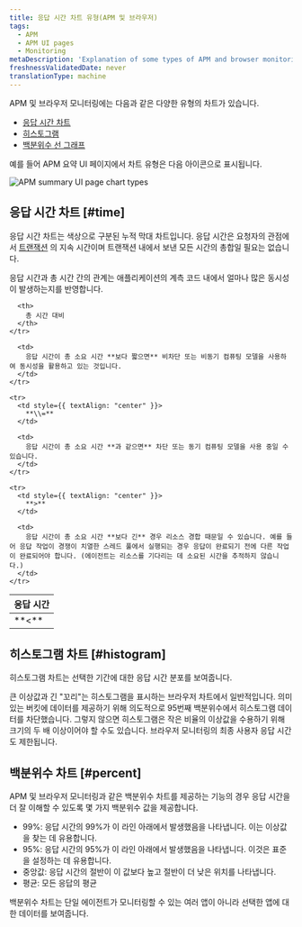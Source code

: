 ```yaml
---
title: 응답 시간 차트 유형(APM 및 브라우저)
tags:
  - APM
  - APM UI pages
  - Monitoring
metaDescription: 'Explanation of some types of APM and browser monitoring charts: duration time-based, histogram, and percentile.'
freshnessValidatedDate: never
translationType: machine
---
```



APM 및 브라우저 모니터링에는 다음과 같은 다양한 유형의 차트가 있습니다.

* [응답 시간 차트](#time)
* [히스토그램](#histogram)
* [백분위수 선 그래프](#percent)

예를 들어 APM 요약 UI 페이지에서 차트 유형은 다음 아이콘으로 표시됩니다.

<img
  title="new-relic-ui-apm-chart-types.png"
  alt="APM summary UI page chart types"
  src={apmChartTypes}
/>

## 응답 시간 차트 [#time]

응답 시간 차트는 색상으로 구분된 누적 막대 차트입니다. 응답 시간은 요청자의 관점에서 [트랜잭션](/docs/apm/transactions/intro-transactions/transactions-new-relic-apm) 의 지속 시간이며 트랜잭션 내에서 보낸 모든 시간의 총합일 필요는 없습니다.

응답 시간과 총 시간 간의 관계는 애플리케이션의 계측 코드 내에서 얼마나 많은 동시성이 발생하는지를 반영합니다.

<table>
  <thead>
    <tr>
      <th style={{ width: "100px" }}>
        응답 시간
      </th>

      <th>
        총 시간 대비
      </th>
    </tr>
  </thead>

  <tbody>
    <tr>
      <td style={{ textAlign: "center" }}>
        **&lt;**
      </td>

      <td>
        응답 시간이 총 소요 시간 **보다 짧으면** 비차단 또는 비동기 컴퓨팅 모델을 사용하여 동시성을 활용하고 있는 것입니다.
      </td>
    </tr>

    <tr>
      <td style={{ textAlign: "center" }}>
        **\\=**
      </td>

      <td>
        응답 시간이 총 소요 시간 **과 같으면** 차단 또는 동기 컴퓨팅 모델을 사용 중일 수 있습니다.
      </td>
    </tr>

    <tr>
      <td style={{ textAlign: "center" }}>
        **>**
      </td>

      <td>
        응답 시간이 총 소요 시간 **보다 긴** 경우 리소스 경합 때문일 수 있습니다. 예를 들어 응답 작업이 경쟁이 치열한 스레드 풀에서 실행되는 경우 응답이 완료되기 전에 다른 작업이 완료되어야 합니다. (에이전트는 리소스를 기다리는 데 소요된 시간을 추적하지 않습니다.)
      </td>
    </tr>
  </tbody>
</table>

## 히스토그램 차트 [#histogram]

히스토그램 차트는 선택한 기간에 대한 응답 시간 분포를 보여줍니다.

큰 이상값과 긴 "꼬리"는 히스토그램을 표시하는 브라우저 차트에서 일반적입니다. 의미 있는 버킷에 데이터를 제공하기 위해 의도적으로 95번째 백분위수에서 히스토그램 데이터를 차단했습니다. 그렇지 않으면 히스토그램은 작은 비율의 이상값을 수용하기 위해 크기의 두 배 이상이어야 할 수도 있습니다. 브라우저 모니터링의 최종 사용자 응답 시간도 제한됩니다.

## 백분위수 차트 [#percent]

APM 및 브라우저 모니터링과 같은 백분위수 차트를 제공하는 기능의 경우 응답 시간을 더 잘 이해할 수 있도록 몇 가지 백분위수 값을 제공합니다.

* 99%: 응답 시간의 99%가 이 라인 아래에서 발생했음을 나타냅니다. 이는 이상값을 찾는 데 유용합니다.
* 95%: 응답 시간의 95%가 이 라인 아래에서 발생했음을 나타냅니다. 이것은 표준을 설정하는 데 유용합니다.
* 중앙값: 응답 시간의 절반이 이 값보다 높고 절반이 더 낮은 위치를 나타냅니다.
* 평균: 모든 응답의 평균

백분위수 차트는 단일 에이전트가 모니터링할 수 있는 여러 앱이 아니라 선택한 앱에 대한 데이터를 보여줍니다.